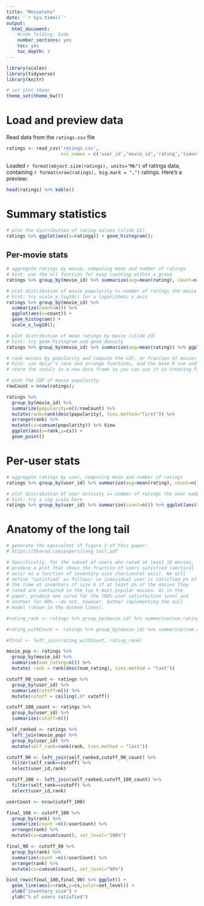 ---
title: "Movielens"
date: '`r Sys.time()`'
output:
  html_document:
    #code_folding: hide
    number_sections: yes
    toc: yes
    toc_depth: 3
---

```{r setup, include=FALSE}
library(scales)
library(tidyverse)
library(knitr)

# set plot theme
theme_set(theme_bw())
```

# Load and preview data

Read data from the `ratings.csv` file
```{r load-data}
ratings <- read_csv('ratings.csv',
                    col_names = c('user_id','movie_id','rating','timestamp'))
```

Loaded `r format(object.size(ratings), units="Mb")` of ratings data, containing `r format(nrow(ratings), big.mark = ",")` ratings. Here's a preview:
```{r preview-data}
head(ratings) %>% kable()
```

# Summary statistics

```{r dist-ratings}
# plot the distribution of rating values (slide 21)
ratings %>% ggplot(aes(x=ratingq)) + geom_histogram();
```

## Per-movie stats

```{r aggregate-by-movie}
# aggregate ratings by movie, computing mean and number of ratings
# hint: use the n() function for easy counting within a group
ratings %>% group_by(movie_id) %>% summarize(avg=mean(rating), count=n())
```

```{r dist-movie-popularity}
# plot distribution of movie popularity (= number of ratings the movie received)
# hint: try scale_x_log10() for a logarithmic x axis
ratings %>% group_by(movie_id) %>% 
  summarize(count=n()) %>% 
  ggplot(aes(x=count)) + 
  geom_histogram() +
  scale_x_log10();
```

```{r dist-mean-ratings-by-movie}
# plot distribution of mean ratings by movie (slide 23)
# hint: try geom_histogram and geom_density
ratings %>% group_by(movie_id) %>% summarize(avg=mean(rating)) %>% ggplot(aes(x=avg)) + geom_histogram()
```

```{r cdf-movie-pop}
# rank movies by popularity and compute the cdf, or fraction of movies covered by the top-k moves (slide 25)
# hint: use dplyr's rank and arrange functions, and the base R sum and cumsum functions
# store the result in a new data frame so you can use it in creating figure 2 from the paper below

# plot the CDF of movie popularity
rowCount = nrow(ratings);

ratings %>% 
  group_by(movie_id) %>% 
  summarize(popularity=n()/rowCount) %>%
  mutate(rank=rank(desc(popularity), ties.method="first")) %>% 
  arrange(rank) %>% 
  mutate(cs=cumsum(popularity)) %>% View
  ggplot(aes(x=rank,y=cs)) + 
  geom_point()
```


# Per-user stats

```{r aggregate-by-user}
# aggregate ratings by user, computing mean and number of ratings
ratings %>% group_by(user_id) %>% summarize(avg=mean(rating), count=n())
```

```{r dist-user-activity}
# plot distribution of user activity (= number of ratings the user made)
# hint: try a log scale here
ratings %>% group_by(user_id) %>% summarize(count=n()) %>% ggplot(aes(x=count)) + geom_histogram()
```

# Anatomy of the long tail

```{r long-tail}
# generate the equivalent of figure 2 of this paper:
# https://5harad.com/papers/long_tail.pdf

# Specifically, for the subset of users who rated at least 10 movies,
# produce a plot that shows the fraction of users satisfied (vertical
# axis) as a function of inventory size (horizontal axis). We will
# define "satisfied" as follows: an individual user is satisfied p% of
# the time at inventory of size k if at least p% of the movies they
# rated are contained in the top k most popular movies. As in the
# paper, produce one curve for the 100% user satisfaction level and
# another for 90%---do not, however, bother implementing the null
# model (shown in the dashed lines).

#rating_rank <- ratings %>% group_by(movie_id) %>% summarise(num_rating=n()) %>% select(num_rating) %>% unique() %>% mutate(rank=rank(num_rating)) %>% arrange(rank)

#rating_withCount <- ratings %>% group_by(movie_id) %>% summarise(num_rating=n())

#final <- left_join(rating_withCount, rating_rank)

movie_pop <- ratings %>% 
  group_by(movie_id) %>% 
  summarise(num_rating=n()) %>% 
  mutate( rank = rank(desc(num_rating), ties.method = "last"))

cutoff_90_count <- ratings %>% 
  group_by(user_id) %>% 
  summarize(cutoff=n()) %>% 
  mutate(cutoff = ceiling(.9* cutoff)) 

cutoff_100_count <- ratings %>% 
  group_by(user_id) %>% 
  summarize(cutoff=n())

self_ranked <- ratings %>% 
  left_join(movie_pop) %>% 
  group_by(user_id) %>%  
  mutate(self_rank=rank(rank, ties.method = "last"))

cutoff_90 <- left_join(self_ranked,cutoff_90_count) %>% 
  filter(self_rank==cutoff) %>% 
  select(user_id,rank)

cutoff_100 <- left_join(self_ranked,cutoff_100_count) %>% 
  filter(self_rank==cutoff) %>% 
  select(user_id,rank)

userCount <- nrow(cutoff_100)

final_100 <- cutoff_100 %>% 
  group_by(rank) %>% 
  summarize(count =n()/userCount) %>% 
  arrange(rank) %>% 
  mutate(cs=cumsum(count), set_level="100%")

final_90 <- cutoff_90 %>% 
  group_by(rank) %>% 
  summarize(count =n()/userCount) %>%  
  arrange(rank) %>% 
  mutate(cs=cumsum(count), set_level="90%") 

bind_rows(final_100,final_90) %>% ggplot() + 
  geom_line(aes(x=rank,y=cs,color=set_level)) +
  xlab("inventory size") + 
  ylab("% of users satisfied")

```

